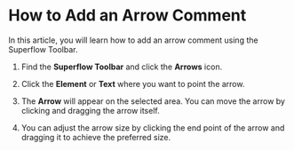 # How to Add an Arrow Comment

In this article, you will learn how to add an arrow comment using the Superflow Toolbar.

1. Find the **Superflow Toolbar** and click the **Arrows** icon.



2. Click the **Element** or **Text** where you want to point the arrow.




3. The **Arrow** will appear on the selected area. You can move the arrow by clicking and dragging the arrow itself.




4. You can adjust the arrow size by clicking the end point of the arrow and dragging it to achieve the preferred size.



